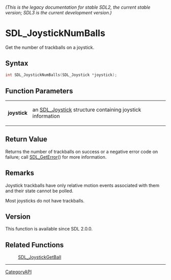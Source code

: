 ====== (This is the legacy documentation for stable SDL2, the current stable version; SDL3 is the current development version.) ======
= SDL_JoystickNumBalls =

Get the number of trackballs on a joystick.

== Syntax ==

<syntaxhighlight lang='c'>
int SDL_JoystickNumBalls(SDL_Joystick *joystick);
</syntaxhighlight>

== Function Parameters ==

{|
|'''joystick'''
|an [[SDL_Joystick]] structure containing joystick information
|}

== Return Value ==

Returns the number of trackballs on success or a negative error code on
failure; call [[SDL_GetError]]() for more information.

== Remarks ==

Joystick trackballs have only relative motion events associated with them
and their state cannot be polled.

Most joysticks do not have trackballs.

== Version ==

This function is available since SDL 2.0.0.

== Related Functions ==

:[[SDL_JoystickGetBall]]

----
[[CategoryAPI]]


